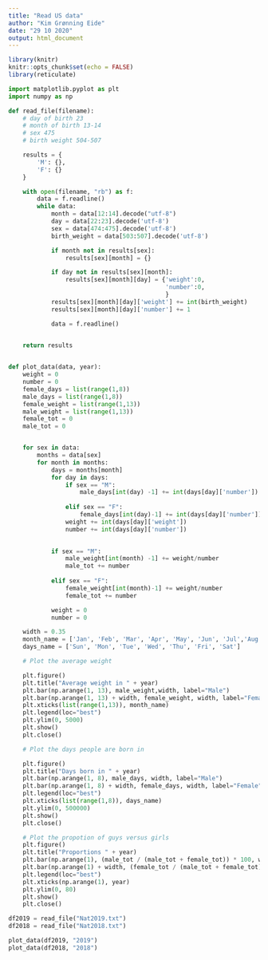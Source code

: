 ```yaml
---
title: "Read US data"
author: "Kim Grønning Eide"
date: "29 10 2020"
output: html_document
---
```


```r
library(knitr)
knitr::opts_chunk$set(echo = FALSE)
library(reticulate)
```

```python
import matplotlib.pyplot as plt 
import numpy as np

def read_file(filename):
    # day of birth 23
    # month of birth 13-14
    # sex 475
    # birth weight 504-507

    results = {
        'M': {},
        'F': {}
    }

    with open(filename, "rb") as f:
        data = f.readline()
        while data:
            month = data[12:14].decode("utf-8")
            day = data[22:23].decode('utf-8')
            sex = data[474:475].decode('utf-8')
            birth_weight = data[503:507].decode('utf-8')

            if month not in results[sex]:
                results[sex][month] = {}

            if day not in results[sex][month]:
                results[sex][month][day] = {'weight':0,
                                            'number':0,
                                            }
            results[sex][month][day]['weight'] += int(birth_weight)
            results[sex][month][day]['number'] += 1

            data = f.readline()

    
    return results


def plot_data(data, year):
    weight = 0
    number = 0
    female_days = list(range(1,8))
    male_days = list(range(1,8))
    female_weight = list(range(1,13))
    male_weight = list(range(1,13))
    female_tot = 0
    male_tot = 0


    for sex in data:
        months = data[sex]
        for month in months:
            days = months[month]
            for day in days:   
                if sex == "M":
                    male_days[int(day) -1] += int(days[day]['number'])
                
                elif sex == "F":
                    female_days[int(day)-1] += int(days[day]['number'])
                weight += int(days[day]['weight'])
                number += int(days[day]['number'])
            

            if sex == "M":
                male_weight[int(month) -1] += weight/number
                male_tot += number
            
            elif sex == "F":
                female_weight[int(month)-1] += weight/number
                female_tot += number

            weight = 0
            number = 0

    width = 0.35
    month_name = ['Jan', 'Feb', 'Mar', 'Apr', 'May', 'Jun', 'Jul','Aug', 'Sep', 'Oct', 'Nov', 'Dec']
    days_name = ['Sun', 'Mon', 'Tue', 'Wed', 'Thu', 'Fri', 'Sat']

    # Plot the average weight

    plt.figure()
    plt.title("Average weight in " + year)
    plt.bar(np.arange(1, 13), male_weight,width, label="Male")
    plt.bar(np.arange(1, 13) + width, female_weight, width, label="Female")
    plt.xticks(list(range(1,13)), month_name)
    plt.legend(loc="best")
    plt.ylim(0, 5000)
    plt.show()
    plt.close()

    # Plot the days people are born in

    plt.figure()
    plt.title("Days born in " + year)
    plt.bar(np.arange(1, 8), male_days, width, label="Male")
    plt.bar(np.arange(1, 8) + width, female_days, width, label="Female")
    plt.legend(loc="best")
    plt.xticks(list(range(1,8)), days_name)
    plt.ylim(0, 500000)
    plt.show()
    plt.close()

    # Plot the propotion of guys versus girls
    plt.figure()
    plt.title("Proportions " + year)
    plt.bar(np.arange(1), (male_tot / (male_tot + female_tot)) * 100, width, label="Male")
    plt.bar(np.arange(1) + width, (female_tot / (male_tot + female_tot)) * 100, width, label="Female")
    plt.legend(loc="best")
    plt.xticks(np.arange(1), year)
    plt.ylim(0, 80)
    plt.show()
    plt.close()

df2019 = read_file("Nat2019.txt")
df2018 = read_file("Nat2018.txt")

plot_data(df2019, "2019")
plot_data(df2018, "2018")
```



